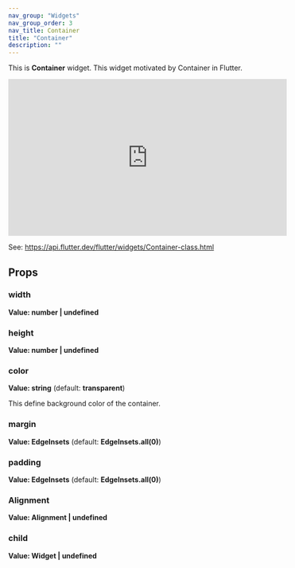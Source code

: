 ```yaml
---
nav_group: "Widgets"
nav_group_order: 3
nav_title: Container
title: "Container"
description: ""
---
```


This is **Container** widget.
This widget motivated by Container in Flutter.

<iframe
  width="560"
  height="315"
  src="https://www.youtube.com/embed/c1xLMaTUWCY"
  title="YouTube video player"
  frameborder="0"
  allow="accelerometer; autoplay; clipboard-write; encrypted-media; gyroscope; picture-in-picture; web-share"
  allowfullscreen
></iframe>

See: https://api.flutter.dev/flutter/widgets/Container-class.html

## Props

### width

**Value: number | undefined**

### height

**Value: number | undefined**

### color

**Value: string** (default: **transparent**)

This define background color of the container.

### margin

**Value: EdgeInsets** (default: **EdgeInsets.all(0)**)

### padding

**Value: EdgeInsets** (default: **EdgeInsets.all(0)**)

### Alignment

**Value: Alignment | undefined**

### child

**Value: Widget | undefined**
